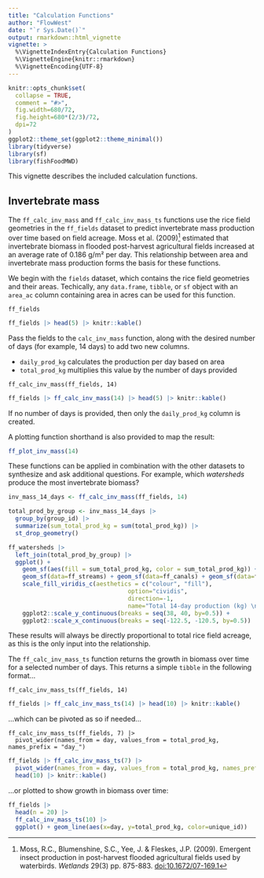 ```yaml
---
title: "Calculation Functions"
author: "FlowWest"
date: "`r Sys.Date()`"
output: rmarkdown::html_vignette
vignette: >
  %\VignetteIndexEntry{Calculation Functions}
  %\VignetteEngine{knitr::rmarkdown}
  %\VignetteEncoding{UTF-8}
---
```


```r
knitr::opts_chunk$set(
  collapse = TRUE,
  comment = "#>",
  fig.width=680/72,
  fig.height=680*(2/3)/72,
  dpi=72
)
ggplot2::theme_set(ggplot2::theme_minimal())
library(tidyverse)
library(sf)
library(fishFoodMWD)
```

This vignette describes the included calculation functions.

## Invertebrate mass

The `ff_calc_inv_mass` and `ff_calc_inv_mass_ts` functions use the rice field geometries in the `ff_fields` dataset to predict invertebrate mass production over time based on field acreage. Moss et al. (2009)^[Moss, R.C., Blumenshine, S.C., Yee, J. & Fleskes, J.P. (2009). Emergent insect production in post-harvest flooded agricultural fields used by waterbirds. *Wetlands* 29(3) pp. 875-883. [doi:10.1672/07-169.1](http://doi.org/10.1672/07-169.1)] estimated that invertebrate biomass in flooded post-harvest agricultural fields increased at an average rate of  0.186 g/m² per day. This relationship between area and invertebrate mass production forms the basis for these functions.

We begin with the `fields` dataset, which contains the rice field geometries and their areas. Techically, any `data.frame`, `tibble`, or `sf` object with an `area_ac` column containing area in acres can be used for this function.

```
ff_fields
```
```r
ff_fields |> head(5) |> knitr::kable()
```

Pass the fields to the `calc_inv_mass` function, along with the desired number of days (for example, 14 days) to add two new columns. 

* `daily_prod_kg` calculates the production per day based on area
* `total_prod_kg` multiplies this value by the number of days provided

```
ff_calc_inv_mass(ff_fields, 14)
```
```r
ff_fields |> ff_calc_inv_mass(14) |> head(5) |> knitr::kable()
```

If no number of days is provided, then only the `daily_prod_kg` column is created.

A plotting function shorthand is also provided to map the result:

```r
ff_plot_inv_mass(14)
```

These functions can be applied in combination with the other datasets to synthesize and ask additional questions. For example, which *watersheds* produce the most invertebrate biomass?

```r
inv_mass_14_days <- ff_calc_inv_mass(ff_fields, 14)

total_prod_by_group <- inv_mass_14_days |>
  group_by(group_id) |> 
  summarize(sum_total_prod_kg = sum(total_prod_kg)) |>
  st_drop_geometry()

ff_watersheds |> 
  left_join(total_prod_by_group) |>
  ggplot() + 
    geom_sf(aes(fill = sum_total_prod_kg, color = sum_total_prod_kg)) + 
    geom_sf(data=ff_streams) + geom_sf(data=ff_canals) + geom_sf(data=ff_returns) +
    scale_fill_viridis_c(aesthetics = c("colour", "fill"),
                                  option="cividis",
                                  direction=-1,
                                  name="Total 14-day production (kg) \nby watershed") +
    ggplot2::scale_y_continuous(breaks = seq(38, 40, by=0.5)) +
    ggplot2::scale_x_continuous(breaks = seq(-122.5, -120.5, by=0.5))
```

These results will always be directly proportional to total rice field acreage, as this is the only input into the relationship. 

The `ff_calc_inv_mass_ts` function returns the growth in biomass over time for a selected number of days. This returns a simple `tibble` in the following format...

```
ff_calc_inv_mass_ts(ff_fields, 14) 
```
```r
ff_fields |> ff_calc_inv_mass_ts(14) |> head(10) |> knitr::kable()
```
...which can be pivoted as so if needed...
```
ff_calc_inv_mass_ts(ff_fields, 7) |> 
  pivot_wider(names_from = day, values_from = total_prod_kg, names_prefix = "day_")
```
```r
ff_fields |> ff_calc_inv_mass_ts(7) |> 
  pivot_wider(names_from = day, values_from = total_prod_kg, names_prefix = "day_") |>
  head(10) |> knitr::kable()
```
...or plotted to show growth in biomass over time:

```r
ff_fields |> 
  head(n = 20) |>
  ff_calc_inv_mass_ts(10) |>
  ggplot() + geom_line(aes(x=day, y=total_prod_kg, color=unique_id))
```

